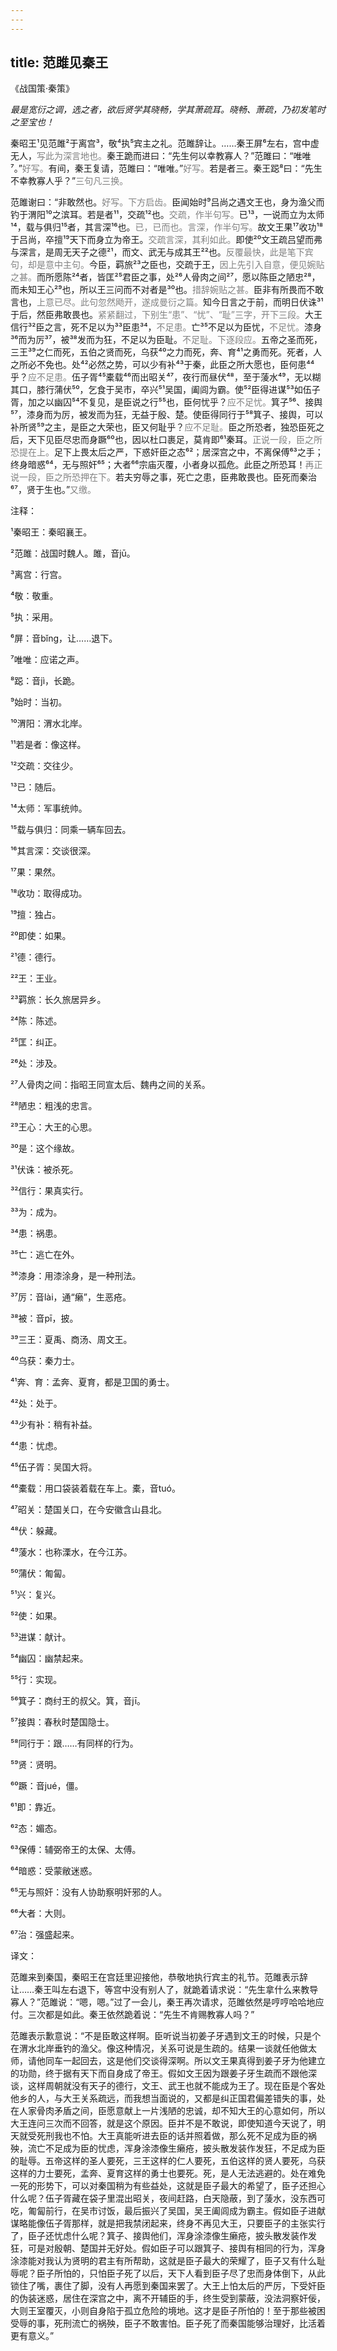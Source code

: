 ```yaml
---
---
---
```

title: 范雎见秦王
---




《战国策·秦策》





*最是宽衍之调，选之者，欲后贤学其晓畅，学其萧疏耳。晓畅、萧疏，乃初发笔时之至宝也！*





秦昭王¹见范雎²于离宫³，敬⁴执⁵宾主之礼。范雎辞让。……秦王屏⁶左右，宫中虚无人，<font color=gray font-size=0.8rem>写此为深言地也。</font>秦王跪而进曰：“先生何以幸教寡人？”范雎曰：“唯唯⁷。”<font color=gray font-size=0.8rem>好写。</font>有间，秦王复请，范雎曰：“唯唯。”<font color=gray font-size=0.8rem>好写。</font>若是者三。秦王跽⁸曰：“先生不幸教寡人乎？”<font color=gray font-size=0.8rem>三句凡三换。</font>

范雎谢曰：“非敢然也。<font color=gray font-size=0.8rem>好写。下方启齿。</font>臣闻始时⁹吕尚之遇文王也，身为渔父而钓于渭阳¹⁰之滨耳。若是者¹¹，交疏¹²也。<font color=gray font-size=0.8rem>交疏，作半句写。</font>已¹³，一说而立为太师¹⁴，载与俱归¹⁵者，其言深¹⁶也。<font color=gray font-size=0.8rem>已，已而也。言深，作半句写。</font>故文王果¹⁷收功¹⁸于吕尚，卒擅¹⁹天下而身立为帝王。<font color=gray font-size=0.8rem>交疏言深，其利如此。</font>即使²⁰文王疏吕望而弗与深言，是周无天子之德²¹，而文、武无与成其王²²也。<font color=gray font-size=0.8rem>反覆最快，此是笔下宾句，却是意中主句。</font>今臣，羁旅²³之臣也，交疏于王，<font color=gray font-size=0.8rem>因上先引入自意，便见婉贴之甚。</font>而所愿陈²⁴者，皆匡²⁵君臣之事，处²⁶人骨肉之间²⁷，愿以陈臣之陋忠²⁸，而未知王心²⁹也，所以王三问而不对者是³⁰也。<font color=gray font-size=0.8rem>措辞婉贴之甚。</font>臣非有所畏而不敢言也，<font color=gray font-size=0.8rem>上意已尽。此句忽然飏开，遂成曼衍之篇。</font>知今日言之于前，而明日伏诛³¹于后，然臣弗敢畏也。<font color=gray font-size=0.8rem>紧紧翻过，下别生“患”、“忧”、“耻”三字，开下三段。</font>大王信行³²臣之言，死不足以为³³臣患³⁴，<font color=gray font-size=0.8rem>不足患。</font>亡³⁵不足以为臣忧，<font color=gray font-size=0.8rem>不足忧。</font>漆身³⁶而为厉³⁷，被³⁸发而为狂，不足以为臣耻。<font color=gray font-size=0.8rem>不足耻。下逐段应。</font>五帝之圣而死，三王³⁹之仁而死，五伯之贤而死，乌获⁴⁰之力而死，奔、育⁴¹之勇而死。死者，人之所必不免也。处⁴²必然之势，可以少有补⁴³于秦，此臣之所大愿也，臣何患⁴⁴乎？<font color=gray font-size=0.8rem>应不足患。</font>伍子胥⁴⁵橐载⁴⁶而出昭关⁴⁷，夜行而昼伏⁴⁸，至于蔆水⁴⁹，无以糊其口，膝行蒲伏⁵⁰，乞食于吴市，卒兴⁵¹吴国，阖闾为霸。使⁵²臣得进谋⁵³如伍子胥，加之以幽囚⁵⁴不复见，是臣说之行⁵⁵也，臣何忧乎？<font color=gray font-size=0.8rem>应不足忧。</font>箕子⁵⁶、接舆⁵⁷，漆身而为厉，被发而为狂，无益于殷、楚。使臣得同行于⁵⁸箕子、接舆，可以补所贤⁵⁹之主，是臣之大荣也，臣又何耻乎？<font color=gray font-size=0.8rem>应不足耻。</font>臣之所恐者，独恐臣死之后，天下见臣尽忠而身蹶⁶⁰也，因以杜口裹足，莫肯即⁶¹秦耳。<font color=gray font-size=0.8rem>正说一段，臣之所恐提在上。</font>足下上畏太后之严，下惑奸臣之态⁶²；居深宫之中，不离保傅⁶³之手；终身暗惑⁶⁴，无与照奸⁶⁵；大者⁶⁶宗庙灭覆，小者身以孤危。此臣之所恐耳！<font color=gray font-size=0.8rem>再正说一段，臣之所恐押在下。</font>若夫穷辱之事，死亡之患，臣弗敢畏也。臣死而秦治⁶⁷，贤于生也。”<font color=gray font-size=0.8rem>又缴。</font>

注释：

¹秦昭王：秦昭襄王。

²范雎：战国时魏人。雎，音jū。

³离宫：行宫。

⁴敬：敬重。

⁵执：采用。

⁶屏：音bǐng，让……退下。

⁷唯唯：应诺之声。

⁸跽：音jì，长跪。

⁹始时：当初。

¹⁰渭阳：渭水北岸。

¹¹若是者：像这样。

¹²交疏：交往少。

¹³已：随后。

¹⁴太师：军事统帅。

¹⁵载与俱归：同乘一辆车回去。

¹⁶其言深：交谈很深。

¹⁷果：果然。

¹⁸收功：取得成功。

¹⁹擅：独占。

²⁰即使：如果。

²¹德：德行。

²²王：王业。

²³羁旅：长久旅居异乡。

²⁴陈：陈述。

²⁵匡：纠正。

²⁶处：涉及。

²⁷人骨肉之间：指昭王同宣太后、魏冉之间的关系。

²⁸陋忠：粗浅的忠言。

²⁹王心：大王的心思。

³⁰是：这个缘故。

³¹伏诛：被杀死。

³²信行：果真实行。

³³为：成为。

³⁴患：祸患。

³⁵亡：逃亡在外。

³⁶漆身：用漆涂身，是一种刑法。

³⁷厉：音lài，通“癞”，生恶疮。

³⁸被：音pī，披。

³⁹三王：夏禹、商汤、周文王。

⁴⁰乌获：秦力士。

⁴¹奔、育：孟奔、夏育，都是卫国的勇士。

⁴²处：处于。

⁴³少有补：稍有补益。

⁴⁴患：忧虑。

⁴⁵伍子胥：吴国大将。

⁴⁶橐载：用口袋装着载在车上。橐，音tuó。

⁴⁷昭关：楚国关口，在今安徽含山县北。

⁴⁸伏：躲藏。

⁴⁹蔆水：也称溧水，在今江苏。

⁵⁰蒲伏：匍匐。

⁵¹兴：复兴。

⁵²使：如果。

⁵³进谋：献计。

⁵⁴幽囚：幽禁起来。

⁵⁵行：实现。

⁵⁶箕子：商纣王的叔父。箕，音jī。

⁵⁷接舆：春秋时楚国隐士。

⁵⁸同行于：跟……有同样的行为。

⁵⁹贤：贤明。

⁶⁰蹶：音jué，僵。

⁶¹即：靠近。

⁶²态：媚态。

⁶³保傅：辅弼帝王的太保、太傅。

⁶⁴暗惑：受蒙敝迷惑。

⁶⁵无与照奸：没有人协助察明奸邪的人。

⁶⁶大者：大则。

⁶⁷治：强盛起来。

译文：

范雎来到秦国，秦昭王在宫廷里迎接他，恭敬地执行宾主的礼节。范雎表示辞让……秦王叫左右退下，等宫中没有别人了，就跪着请求说：“先生拿什么来教导寡人？”范雎说：“嗯，嗯。”过了一会儿，秦王再次请求，范雎依然是哼哼哈哈地应付。三次都是如此。秦王依然跪着说：“先生不肯赐教寡人吗？”

范雎表示歉意说：“不是臣敢这样啊。臣听说当初姜子牙遇到文王的时候，只是个在渭水北岸垂钓的渔父。像这种情况，关系可说是生疏的。结果一谈就任他做太师，请他同车一起回去，这是他们交谈得深啊。所以文王果真得到姜子牙为他建立的功勋，终于据有天下而自身成了帝王。假如文王因为跟姜子牙生疏而不跟他深谈，这样周朝就没有天子的德行，文王、武王也就不能成为王了。现在臣是个客处他乡的人，与大王关系疏远，而我想当面说的，又都是纠正国君偏差错失的事，处在人家骨肉矛盾之间，臣愿意献上一片浅陋的忠诚，却不知大王的心意如何，所以大王连问三次而不回答，就是这个原因。臣并不是不敢说，即使知道今天说了，明天就受死刑我也不怕。大王真能听进去臣的话并照着做，那么死不足成为臣的祸殃，流亡不足成为臣的忧虑，浑身涂漆像生癞疮，披头散发装作发狂，不足成为臣的耻辱。五帝这样的圣人要死，三王这样的仁人要死，五伯这样的贤人要死，乌获这样的力士要死，孟奔、夏育这样的勇士也要死。死，是人无法逃避的。处在难免一死的形势下，可以对秦国稍为有些益处，这就是臣子最大的希望了，臣子还担心什么呢？伍子胥藏在袋子里混出昭关，夜间赶路，白天隐蔽，到了蔆水，没东西可吃，匍匐前行，在吴市讨饭，最后振兴了吴国，吴王阖闾成为霸主。假如臣子进献谋略能像伍子胥那样，就是把我禁闭起来，终身不再见大王，只要臣子的主张实行了，臣子还忧虑什么呢？箕子、接舆他们，浑身涂漆像生癞疮，披头散发装作发狂，可是对殷朝、楚国并无好处。假如臣子可以跟箕子、接舆有相同的行为，浑身涂漆能对我认为贤明的君主有所帮助，这就是臣子最大的荣耀了，臣子又有什么耻辱呢？臣子所怕的，只怕臣子死了以后，天下人看到臣子尽了忠而身体倒下，从此锁住了嘴，裹住了脚，没有人再愿到秦国来罢了。大王上怕太后的严厉，下受奸臣的伪装迷惑，居住在深宫之中，离不开辅臣的手，终生受到蒙蔽，没法洞察奸佞，大则王室覆灭，小则自身陷于孤立危险的境地。这才是臣子所怕的！至于那些被困受辱的事，死刑流亡的祸殃，臣子不敢害怕。臣子死了而秦国能够治理好，比活着更有意义。”